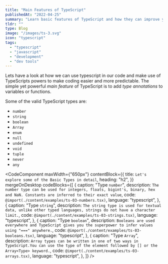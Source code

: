 ```yaml
---
title: "Main Features of TypeScript"
publishedAt: "2022-04-25"
summary: "Learn basic features of TypeScript and how they can improve your development flow."
tldr: ""
type: Blog
image: "/images/ts-3.svg"
icon: "typescript"
tags:
  - "typescript"
  - "javascript"
  - "development"
  - "dev tools"
---
```


Lets have a look at how we can use typescript in our code and make use of TypeScripts powers to make
coding easier and more predictable. The simple yet powerful _main feature_ of TypeScript is to add
_type annotations_ to variables or functions.

Some of the valid TypeScript types are:

- `number`
- `string`
- `boolean`
- `Array`
- `enum`
- `null`
- `undefined`
- `void`
- `tuple`
- `never`
- `any`

<CodeComponent
  maxWidth={"650px"}
  contentBlock={{
    title: `Let's explore some of the Basic Types in detail`,
    heading: "h2",
  }}
  mergeOnDesktop
  codeBlocks={[
    {
      caption: "Type `number`",
      description: `The number type can be used for integers, floats, bigint's, binary, hex and NaN. Constants are
      inferred to their exact value`,
      code: `@import(./content/examples/ts-03-numbers.tsx)`,
      language: "typescript",
    },
    {
      caption: "Type `string`",
      description: `The string type is used for textual data, unlike other typed languages, strings do not have a
      character limit.`,
      code: `@import(./content/examples/ts-03-strings.tsx)`,
      language: "typescript",
    },
    {
      caption: "Type `boolean`",
      description: `Booleans are used everywhere and TypeScript gives you the superpower to infer values using "==="
      anywhere.`,
      code: `@import(./content/examples/ts-03-booleans.tsx)`,
      language: "typescript",
    },
    {
      caption: "Type `Array`",
      description: `Array types can be written in one of two ways in TypeScript.You can use the type
      of the element followed by [] or the Array<Type> keyword.`,
      code: `@import(./content/examples/ts-03-arrays.tsx)`,
      language: "typescript",
    },
  ]}
/>
